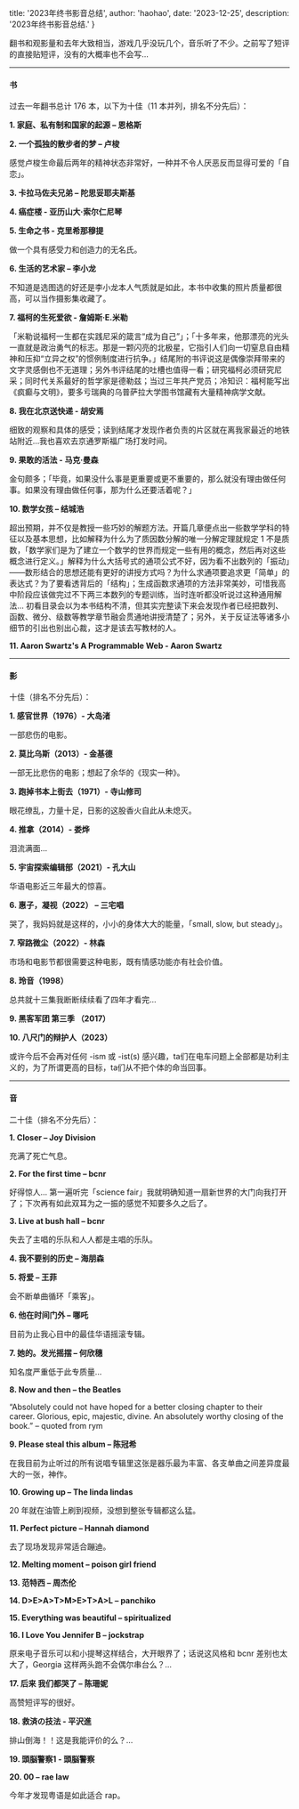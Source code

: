 
  title: '2023年终书影音总结',
  author: 'haohao',
  date: '2023-12-25',
  description: '2023年终书影音总结.'
}


<!-- content starts here -->

<!-----

----->


翻书和观影量和去年大致相当，游戏几乎没玩几个，音乐听了不少。之前写了短评的直接贴短评，没有的大概率也不会写…


---


#### **书**

过去一年翻书总计 176 本，以下为十佳（11 本并列，排名不分先后）：

**1. 家庭、私有制和国家的起源 – 恩格斯**

**2. 一个孤独的散步者的梦 – 卢梭**

感觉卢梭生命最后两年的精神状态非常好，一种并不令人厌恶反而显得可爱的「自恋」。

**3. 卡拉马佐夫兄弟 – 陀思妥耶夫斯基**

**4. 癌症楼 - 亚历山大·索尔仁尼琴**

**5. 生命之书 - 克里希那穆提**

做一个具有感受力和创造力的无名氏。

**6. 生活的艺术家 – 李小龙**

不知道是选图选的好还是李小龙本人气质就是如此，本书中收集的照片质量都很高，可以当作摄影集收藏了。

**7. 福柯的生死爱欲 - 詹姆斯·E.米勒**

「米勒说福柯一生都在实践尼采的箴言“成为自己”」；「十多年来，他那漂亮的光头一直就是政治勇气的标志。那是一颗闪亮的北极星，它指引人们向一切窒息自由精神和压抑“立异之权”的惯例制度进行抗争。」结尾附的书评说这是偶像崇拜带来的文字灵感倒也不无道理；另外书评结尾的吐槽也值得一看；研究福柯必须研究尼采；同时代关系最好的哲学家是德勒兹；当过三年共产党员；冷知识：福柯能写出《疯癫与文明》，要多亏瑞典的乌普萨拉大学图书馆藏有大量精神病学文献。

**8. 我在北京送快递 - 胡安焉**

细致的观察和具体的感受；读到结尾才发现作者负责的片区就在离我家最近的地铁站附近…我也喜欢去京通罗斯福广场打发时间。

**9. 果敢的活法 - 马克·曼森**

金句颇多；「毕竟，如果没什么事是更重要或更不重要的，那么就没有理由做任何事。如果没有理由做任何事，那为什么还要活着呢？」

**10. 数学女孩 – 结城浩**

超出预期，并不仅是教授一些巧妙的解题方法。开篇几章便点出一些数学学科的特征以及基本思想，比如解释为什么为了质因数分解的唯一分解定理就规定 1 不是质数，「数学家们是为了建立一个数学的世界而规定一些有用的概念，然后再对这些概念进行定义。」解释为什么大括号式的通项公式不好，因为看不出数列的「振动」——数形结合的思想还能有更好的讲授方式吗？为什么求通项要追求更「简单」的表达式？为了要看透背后的「结构」；生成函数求通项的方法非常美妙，可惜我高中阶段应该做完过不下两三本数列的专题训练，当时连听都没听说过这种通用解法... 初看目录会以为本书结构不清，但其实完整读下来会发现作者已经把数列、函数、微分、级数等教学章节融会贯通地讲授清楚了；另外，关于反证法等诸多小细节的引出也别出心裁，这才是该去写教材的人。

**11. Aaron Swartz's A Programmable Web - Aaron Swartz**


---


#### **影**

十佳（排名不分先后）：

**1. 感官世界（1976）- 大岛渚**

一部悲伤的电影。

**2. 莫比乌斯（2013）- 金基德**

一部无比悲伤的电影；想起了余华的《现实一种》。

**3. 跑掉书本上街去（1971）- 寺山修司**

眼花缭乱，力量十足，日影的这股香火自此从未熄灭。

**4. 推拿（2014）- 娄烨**

泪流满面…

**5. 宇宙探索编辑部（2021）- 孔大山**

华语电影近三年最大的惊喜。

**6. 惠子，凝视（2022） – 三宅唱**

哭了，我妈妈就是这样的，小小的身体大大的能量，「small, slow, but steady」。

**7. 窄路微尘（2022）- 林森**

市场和电影节都很需要这种电影，既有情感功能亦有社会价值。

**8. 玲音（1998）**

总共就十三集我断断续续看了四年才看完…

**9. 黑客军团 第三季 （2017）**

**10. 八尺门的辩护人（2023）**

或许今后不会再对任何 -ism 或 -ist(s) 感兴趣，ta们在电车问题上全部都是功利主义的，为了所谓更高的目标，ta们从不把个体的命当回事。


---


#### **音**

二十佳（排名不分先后）：

**1. Closer – Joy Division**

充满了死亡气息。

**2. For the first time – bcnr**

好得惊人… 第一遍听完「science fair」我就明确知道一扇新世界的大门向我打开了；下次再有如此双耳为之一振的感觉不知要多久之后了。

**3. Live at bush hall – bcnr**

失去了主唱的乐队和人人都是主唱的乐队。

**4. 我不要别的历史 – 海朋森**

**5. 将爱 – 王菲**

会不断单曲循环「乘客」。

**6. 他在时间门外 – 哪吒**

目前为止我心目中的最佳华语摇滚专辑。

**7. 她的。发光摇摆 – 何欣穗**

知名度严重低于此专质量…

**8. Now and then – the Beatles**

“Absolutely could not have hoped for a better closing chapter to their career. Glorious, epic, majestic, divine. An absolutely worthy closing of the book.” – quoted from rym

**9. Please steal this album – 陈冠希**

在我目前为止听过的所有说唱专辑里这张是器乐最为丰富、各支单曲之间差异度最大的一张，神作。

**10. Growing up – The linda lindas**

20 年就在油管上刷到视频，没想到整张专辑都这么猛。

**11. Perfect picture – Hannah diamond**

去了现场发现非常适合蹦迪。

**12. Melting moment – poison girl friend**

**13. 范特西 – 周杰伦**

**14. D>E>A>T>M>E>T>A>L – panchiko**

**15. Everything was beautiful – spiritualized**

**16. I Love You Jennifer B – jockstrap**

原来电子音乐可以和小提琴这样结合，大开眼界了；话说这风格和 bcnr 差别也太大了，Georgia 这样两头跑不会偶尔串台么？…

**17. 后来 我们都哭了 – 陈珊妮**

高赞短评写的很好。

**18. 救済の技法 - 平沢進**

排山倒海！！这是我能评价的么？…

**19. 頭脳警察1 - 頭脳警察**

**20. 00 – rae law**

今年才发现粤语是如此适合 rap。
